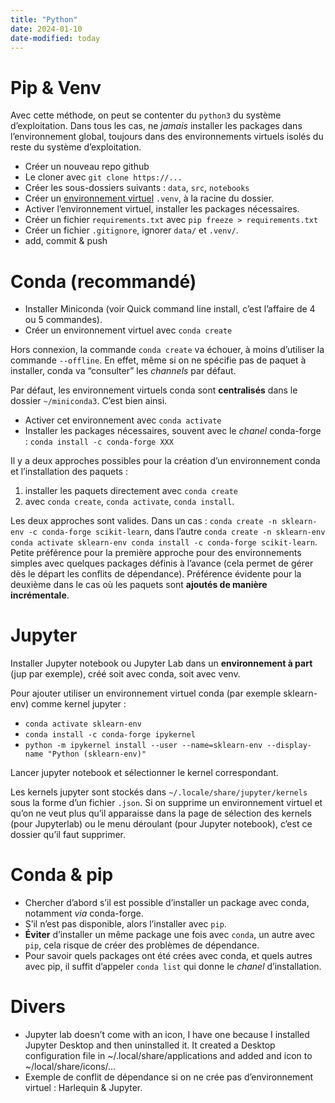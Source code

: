 ```yaml
---
title: "Python"
date: 2024-01-10
date-modified: today
---
```


# Pip & Venv

Avec cette méthode, on peut se contenter du `python3` du système d'exploitation. Dans tous les cas, ne *jamais* installer les packages dans l'environnement global, toujours dans des environnements virtuels isolés du reste du système d'exploitation.

- Créer un nouveau repo github
- Le cloner avec `git clone https://...`
- Créer les sous-dossiers suivants : `data`, `src`, `notebooks`
- Créer un [environnement virtuel](https://packaging.python.org/en/latest/guides/installing-using-pip-and-virtual-environments/#upgrading-packages) `.venv`, à la racine du dossier.
- Activer l'environnement virtuel, installer les packages nécessaires. 
- Créer un fichier `requirements.txt` avec `pip freeze > requirements.txt`
- Créer un fichier `.gitignore`, ignorer `data/` et `.venv/`.
- add, commit & push

# Conda (recommandé)

- Installer Miniconda (voir Quick command line install, c'est l'affaire de 4 ou 5 commandes).
- Créer un environnement virtuel avec `conda create`

:::{.callout-warning}
Hors connexion, la commande `conda create` va échouer, à moins d'utiliser la commande `--offline`. En effet, même si on ne spécifie pas de paquet à installer, conda va "consulter" les *channels* par défaut.
:::

:::{.callout-note}
Par défaut, les environnement virtuels conda sont **centralisés** dans le dossier `~/miniconda3`. C'est bien ainsi.
:::

- Activer cet environnement avec `conda activate`
- Installer les packages nécessaires, souvent avec le *chanel* conda-forge : `conda install -c conda-forge XXX`

:::{.callout-tip}
Il y a deux approches possibles pour la création d'un environnement conda et l'installation des paquets : 

1) installer les paquets directement avec `conda create`
2) avec `conda create`, `conda activate`, `conda install`. 

Les deux approches sont valides. Dans un cas : `conda create -n sklearn-env -c conda-forge scikit-learn`, dans l'autre `conda create -n sklearn-env conda activate sklearn-env conda install -c conda-forge scikit-learn`. Petite préférence pour la première approche pour des environnements simples avec quelques packages définis à l'avance (cela permet de gérer dès le départ les conflits de dépendance). Préférence évidente pour la deuxième dans le cas où les paquets sont **ajoutés de manière incrémentale**. 
:::

# Jupyter

:::{.callout-tip}
Installer Jupyter notebook ou Jupyter Lab dans un **environnement à part** (jup par exemple), créé soit avec conda, soit avec venv.
:::

Pour ajouter utiliser un environnement virtuel conda (par exemple sklearn-env) comme kernel jupyter :

- `conda activate sklearn-env`
- `conda install -c conda-forge ipykernel`
- `python -m ipykernel install --user --name=sklearn-env --display-name "Python (sklearn-env)"`

Lancer jupyter notebook et sélectionner le kernel correspondant.

:::{.callout-note}
Les kernels jupyter sont stockés dans `~/.locale/share/jupyter/kernels` sous la forme d'un fichier `.json`. Si on supprime un environnement virtuel et qu'on ne veut plus qu'il apparaisse dans la page de sélection des kernels (pour Jupyterlab) ou le menu déroulant (pour Jupyter notebook), c'est ce dossier qu'il faut supprimer. 
:::

# Conda & pip

- Chercher d'abord s'il est possible d'installer un package avec conda, notamment *via* conda-forge.
- S'il n'est pas disponible, alors l'installer avec `pip`.
- **Éviter** d'installer un même package une fois avec `conda`, un autre avec `pip`, cela risque de créer des problèmes de dépendance.
- Pour savoir quels packages ont été crées avec conda, et quels autres avec pip, il suffit d'appeler `conda list` qui donne le *chanel* d'installation.

# Divers

- Jupyter lab doesn't come with an icon, I have one because I installed Jupyter Desktop and then uninstalled it. It created a Desktop configuration file in ~/.local/share/applications and added and icon to ~/local/share/icons/...
- Exemple de conflit de dépendance si on ne crée pas d'environnement virtuel : Harlequin & Jupyter.
